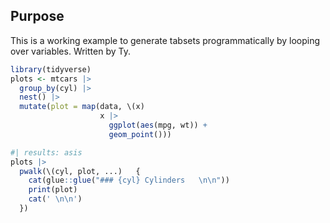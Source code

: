 
## Purpose

This is a working example to generate tabsets programmatically by looping over 
variables. Written by Ty.

```r
library(tidyverse)
plots <- mtcars |>
  group_by(cyl) |>
  nest() |>
  mutate(plot = map(data, \(x)
                    x |>
                      ggplot(aes(mpg, wt)) +
                      geom_point()))

```


::: {.panel-tabset}
```r
#| results: asis
plots |>
  pwalk(\(cyl, plot, ...)   {
    cat(glue::glue("### {cyl} Cylinders   \n\n"))
    print(plot)
    cat(' \n\n')
  })
```
:::